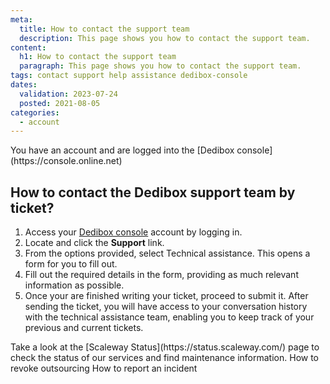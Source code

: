```yaml
---
meta:
  title: How to contact the support team
  description: This page shows you how to contact the support team.
content:
  h1: How to contact the support team
  paragraph: This page shows you how to contact the support team.
tags: contact support help assistance dedibox-console
dates:
  validation: 2023-07-24
  posted: 2021-08-05
categories:
  - account
---
```


<Message type="requirement">
  You have an account and are logged into the [Dedibox console](https://console.online.net)
</Message>

## How to contact the Dedibox support team by ticket?

1. Access your [Dedibox console](https://console.online.net) account by logging in.
2. Locate and click the **Support** link.
    <Lightbox src="scaleway_create_ticket.webp" alt="" />
3. From the options provided, select Technical assistance. This opens a form for you to fill out.
4. Fill out the required details in the form, providing as much relevant information as possible.
5. Once your are finished writing your ticket, proceed to submit it.
   After sending the ticket, you will have access to your conversation history with the technical assistance team, enabling you to keep track of your previous and current tickets.

<Message type="tip">
  Take a look at the [Scaleway Status](https://status.scaleway.com/) page to check the status of our services and find maintenance information.
</Message>

<Navigation title="See Also">
  <PreviousButton to="/dedibox-console/my-account/how-to/revoke-outsourcing/">How to revoke outsourcing</PreviousButton>
  <NextButton to="/dedibox-console/my-account/how-to/report-incident">How to report an incident</NextButton>
</Navigation>